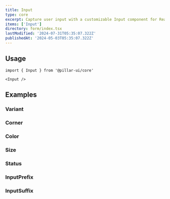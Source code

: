 ```yaml
---
title: Input
type: core
excerpt: Capture user input with a customizable Input component for React. Easily collect text, email addresses, passwords, and more with validation and formatting options.
items: ['Input']
directory: form/index.tsx
lastModified: '2024-07-31T05:35:07.322Z'
publishedAt: '2024-05-03T05:35:07.322Z'
---
```


## Usage

```tsx
import { Input } from '@pillar-ui/core'
```

```tsx
<Input />
```

## Examples

### Variant

<Prop defaultValue="outline" type="'bordered' | 'filled' | 'outline'" />

<Playground direction="column" name="inputVariant" root="form/input" />

### Corner

<Prop defaultValue="2" type="'0' | '1' | '2' | '3' | '4' | '5' | 'full'" />

<Playground direction="column" name="inputCorner" root="form/input" />

### Color

<Prop defaultValue="p" type="'i' | 'd' | 'su' | 'se' | 'w' | 'p' | 'b' | 'o'" />

<Playground direction="column" name="inputColor" root="form/input" />

### Size

<Prop defaultValue="4" type="'1' | '2' | '3' | '4' | '5' | '6' | '7' | '8' | '9'" />

<Playground direction="column" name="inputSize" root="form/input" />

### Status

<Playground direction="column" name="inputStatus" root="form/input" />

### InputPrefix

<Playground direction="column" name="inputPrefix" root="form/input" />

### InputSuffix

<Playground direction="column" name="inputSuffix" root="form/input" />
